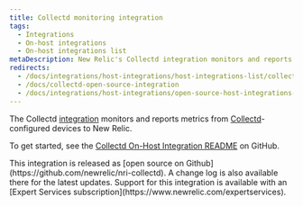 ```yaml
---
title: Collectd monitoring integration
tags:
  - Integrations
  - On-host integrations
  - On-host integrations list
metaDescription: New Relic's Collectd integration monitors and reports metrics from Collectd-configured devices to New Relic.
redirects:
  - /docs/integrations/host-integrations/host-integrations-list/collectd-integration
  - /docs/collectd-open-source-integration
  - /docs/integrations/host-integrations/open-source-host-integrations-list/collectd-open-source-integration
---
```


The Collectd [integration](/docs/integrations/new-relic-integrations/getting-started/introduction-infrastructure-integrations) monitors and reports metrics from [Collectd](https://collectd.org/wiki/index.php/Main_Page)-configured devices to New Relic.

To get started, see the [Collectd On-Host Integration README](https://github.com/newrelic/nri-collectd) on GitHub.

<Callout variant="tip">
  This integration is released as [open source on Github](https://github.com/newrelic/nri-collectd). A change log is also available there for the latest updates. Support for this integration is available with an [Expert Services subscription](https://www.newrelic.com/expertservices).
</Callout>
